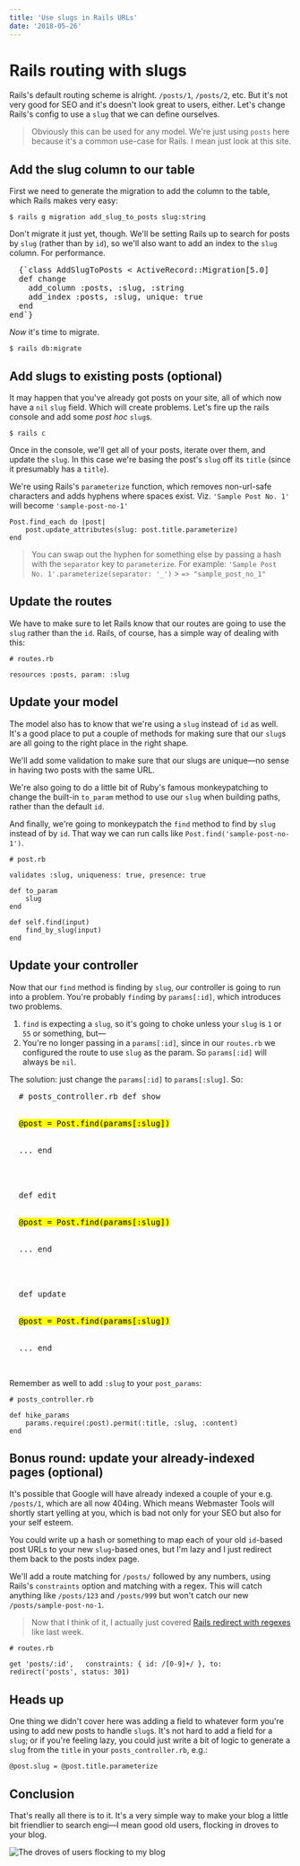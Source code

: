 ```yaml
---
title: 'Use slugs in Rails URLs'
date: '2018-05-26'
---
```


# Rails routing with slugs

Rails's default routing scheme is alright. `/posts/1`, `/posts/2`, etc. But it's not very good for SEO and it's doesn't look great to users, either. Let's change Rails's config to use a `slug` that we can define ourselves.

> Obviously this can be used for any model. We're just using `posts` here because it's a common use-case for Rails. I mean just look at this site.

## Add the slug column to our table

First we need to generate the migration to add the column to the table, which Rails makes very easy:

```
$ rails g migration add_slug_to_posts slug:string
```

Don't migrate it just yet, though. We'll be setting Rails up to search for posts by `slug` (rather than by `id`), so we'll also want to add an index to the `slug` column. For performance.

<pre>
  {`class AddSlugToPosts < ActiveRecord::Migration[5.0]
  def change
    add_column :posts, :slug, :string
    add_index :posts, :slug, unique: true
  end
end`}
</pre>

_Now_ it's time to migrate.

```
$ rails db:migrate
```

## Add slugs to existing posts (optional)

It may happen that you've already got posts on your site, all of which now have a `nil` `slug` field. Which will create problems. Let's fire up the rails console and add some _post hoc_ `slug`s.

```
$ rails c
```

Once in the console, we'll get all of your posts, iterate over them, and update the `slug`. In this case we're basing the post's `slug` off its `title` (since it presumably has a `title`).

We're using Rails's `parameterize` function, which removes non-url-safe characters and adds hyphens where spaces exist. Viz. `'Sample Post No. 1'` will become `'sample-post-no-1'`

```
Post.find_each do |post|
	post.update_attributes(slug: post.title.parameterize)
end
```

> You can swap out the hyphen for something else by passing a hash with the `separator` key to `parameterize`. For example:
> `'Sample Post No. 1'.parameterize(separator: '_')` > `=> "sample_post_no_1"`

## Update the routes

We have to make sure to let Rails know that our routes are going to use the `slug` rather than the `id`. Rails, of course, has a simple way of dealing with this:

```
# routes.rb

resources :posts, param: :slug
```

## Update your model

The model also has to know that we're using a `slug` instead of `id` as well. It's a good place to put a couple of methods for making sure that our `slug`s are all going to the right place in the right shape.

We'll add some validation to make sure that our slugs are unique—no sense in having two posts with the same URL.

We're also going to do a little bit of Ruby's famous monkeypatching to change the built-in `to_param` method to use our `slug` when building paths, rather than the default `id`.

And finally, we're going to monkeypatch the `find` method to find by `slug` instead of by `id`. That way we can run calls like `Post.find('sample-post-no-1')`.

```
# post.rb

validates :slug, uniqueness: true, presence: true

def to_param
	slug
end

def self.find(input)
	find_by_slug(input)
end
```

## Update your controller

Now that our `find` method is finding by `slug`, our controller is going to run into a problem. You're probably `find`ing by `params[:id]`, which introduces two problems.

1. `find` is expecting a `slug`, so it's going to choke unless your `slug` is `1` or `55` or something, but—
2. You're no longer passing in a `params[:id]`, since in our `routes.rb` we configured the route to use `slug` as the param. So `params[:id]` will always be `nil`.

The solution: just change the `params[:id]` to `params[:slug]`. So:

<pre>
  # posts_controller.rb def show
  <br />
  <mark>@post = Post.find(params[:slug])</mark>
  <br />
  ... end
  <br />
  <br />
  def edit
  <br />
  <mark>@post = Post.find(params[:slug])</mark>
  <br />
  ... end
  <br />
  <br />
  def update
  <br />
  <mark>@post = Post.find(params[:slug])</mark>
  <br />
  ... end
  <br />
</pre>

Remember as well to add `:slug` to your `post_params`:

```
# posts_controller.rb

def hike_params
	params.require(:post).permit(:title, :slug, :content)
end
```

## Bonus round: update your already-indexed pages (optional)

It's possible that Google will have already indexed a couple of your e.g. `/posts/1`, which are all now 404ing. Which means Webmaster Tools will shortly start yelling at you, which is bad not only for your SEO but also for your self esteem.

You could write up a hash or something to map each of your old `id`-based post URLs to your new `slug`-based ones, but I'm lazy and I just redirect them back to the posts index page.

We'll add a route matching for `/posts/` followed by any numbers, using Rails's `constraints` option and matching with a regex. This will catch anything like `/posts/123` and `/posts/999` but won't catch our new `/posts/sample-post-no-1`.

> Now that I think of it, I actually just covered [Rails redirect with regexes](/posts/rails-redirect-with-regex) like last week.

```
# routes.rb

get 'posts/:id',   constraints: { id: /[0-9]+/ }, to: redirect('posts', status: 301)
```

## Heads up

One thing we didn't cover here was adding a field to whatever form you're using to add new posts to handle `slug`s. It's not hard to add a field for a `slug`; or if you're feeling lazy, you could just write a bit of logic to generate a `slug` from the `title` in your `posts_controller.rb`, e.g.:

```
@post.slug = @post.title.parameterize
```

## Conclusion

That's really all there is to it. It's a very simple way to make your blog a little bit friendlier to search engi—I mean good old users, flocking in droves to your blog.

![The droves of users flocking to my blog](https://charlesharriesblog.s3.amazonaws.com/uploads/post/pictures/26/Screen_Shot_2018-05-26_at_7.56.03_PM.png)
